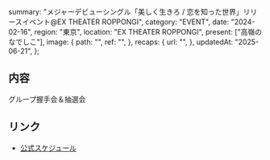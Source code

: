   summary:
    "メジャーデビューシングル「美しく生きろ / 恋を知った世界」リリースイベント@EX THEATER ROPPONGI",
  category: "EVENT",
  date: "2024-02-16",
  region: "東京",
  location: "EX THEATER ROPPONGI",
  present: ["高嶺のなでしこ"],
  image: {
    path: "",
    ref: "",
  },
  recaps: {
    url: "",
  },
  updatedAt: "2025-06-21",
};

## 内容

グループ握手会＆抽選会

## リンク

- [公式スケジュール](https://takanenonadeshiko.jp/?p=1783)
